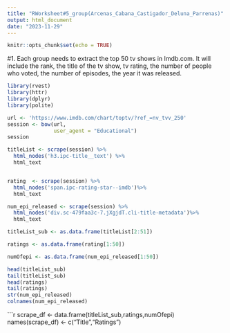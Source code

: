 ```yaml
---
title: "RWorksheet#5_group(Arcenas_Cabana_Castigador_Deluna_Parrenas)"
output: html_document
date: "2023-11-29"
---
```


```r
knitr::opts_chunk$set(echo = TRUE)
```

#1. Each group needs to extract the top 50 tv shows in Imdb.com. It will include the rank, the title of the tv show, tv rating, the number of people who voted, the number of episodes, the year it was released.
```r
library(rvest)
library(httr)
library(dplyr) 
library(polite)

url <- 'https://www.imdb.com/chart/toptv/?ref_=nv_tvv_250'
session <- bow(url,
               user_agent = "Educational")
session
```

```r
titleList <- scrape(session) %>%
  html_nodes('h3.ipc-title__text') %>% 
  html_text


rating  <- scrape(session) %>%
  html_nodes('span.ipc-rating-star--imdb')%>%
  html_text

num_epi_released <- scrape(session) %>%
  html_nodes('div.sc-479faa3c-7.jXgjdT.cli-title-metadata')%>%
  html_text

```


```r
titleList_sub <- as.data.frame(titleList[2:51])

ratings <- as.data.frame(rating[1:50])

numOfepi <- as.data.frame(num_epi_released[1:50])

head(titleList_sub)
tail(titleList_sub)
head(ratings)
tail(ratings)
str(num_epi_released)
colnames(num_epi_released)
```

```r
scrape_df <- data.frame(titleList_sub,ratings,numOfepi)
names(scrape_df) <- c("Title","Ratings")

